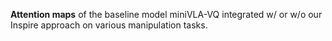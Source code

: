 **Attention maps** of the baseline model miniVLA-VQ integrated w/ or w/o our Inspire approach on various manipulation tasks.